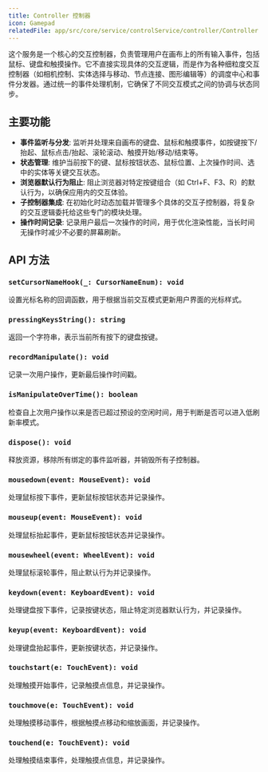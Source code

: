 ```yaml
---
title: Controller 控制器
icon: Gamepad
relatedFile: app/src/core/service/controlService/controller/Controller.tsx
---
```


这个服务是一个核心的交互控制器，负责管理用户在画布上的所有输入事件，包括鼠标、键盘和触摸操作。它不直接实现具体的交互逻辑，而是作为各种细粒度交互控制器（如相机控制、实体选择与移动、节点连接、图形编辑等）的调度中心和事件分发器。通过统一的事件处理机制，它确保了不同交互模式之间的协调与状态同步。

## 主要功能

*   **事件监听与分发**: 监听并处理来自画布的键盘、鼠标和触摸事件，如按键按下/抬起、鼠标点击/抬起、滚轮滚动、触摸开始/移动/结束等。
*   **状态管理**: 维护当前按下的键、鼠标按钮状态、鼠标位置、上次操作时间、选中的实体等关键交互状态。
*   **浏览器默认行为阻止**: 阻止浏览器对特定按键组合（如 Ctrl+F、F3、R）的默认行为，以确保应用内的交互体验。
*   **子控制器集成**: 在初始化时动态加载并管理多个具体的交互子控制器，将复杂的交互逻辑委托给这些专门的模块处理。
*   **操作时间记录**: 记录用户最后一次操作的时间，用于优化渲染性能，当长时间无操作时减少不必要的屏幕刷新。

## API 方法

### `setCursorNameHook(_: CursorNameEnum): void`

设置光标名称的回调函数，用于根据当前交互模式更新用户界面的光标样式。

### `pressingKeysString(): string`

返回一个字符串，表示当前所有按下的键盘按键。

### `recordManipulate(): void`

记录一次用户操作，更新最后操作时间戳。

### `isManipulateOverTime(): boolean`

检查自上次用户操作以来是否已超过预设的空闲时间，用于判断是否可以进入低刷新率模式。

### `dispose(): void`

释放资源，移除所有绑定的事件监听器，并销毁所有子控制器。

### `mousedown(event: MouseEvent): void`

处理鼠标按下事件，更新鼠标按钮状态并记录操作。

### `mouseup(event: MouseEvent): void`

处理鼠标抬起事件，更新鼠标按钮状态并记录操作。

### `mousewheel(event: WheelEvent): void`

处理鼠标滚轮事件，阻止默认行为并记录操作。

### `keydown(event: KeyboardEvent): void`

处理键盘按下事件，记录按键状态，阻止特定浏览器默认行为，并记录操作。

### `keyup(event: KeyboardEvent): void`

处理键盘抬起事件，更新按键状态，并记录操作。

### `touchstart(e: TouchEvent): void`

处理触摸开始事件，记录触摸点信息，并记录操作。

### `touchmove(e: TouchEvent): void`

处理触摸移动事件，根据触摸点移动和缩放画面，并记录操作。

### `touchend(e: TouchEvent): void`

处理触摸结束事件，处理触摸点信息，并记录操作。
